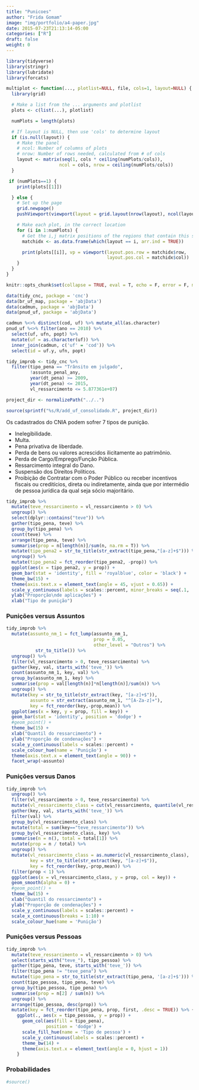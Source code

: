 ```yaml
---
title: "Punicoes"
author: "Frida Gomam"
image: "img/portfolio/a4-paper.jpg"
date: 2015-07-23T21:13:14-05:00
categories: ["R"]
draft: false
weight: 0
---
```


```r
library(tidyverse)
library(stringr)
library(lubridate)
library(forcats)

multiplot <- function(..., plotlist=NULL, file, cols=1, layout=NULL) {
  library(grid)

  # Make a list from the ... arguments and plotlist
  plots <- c(list(...), plotlist)

  numPlots = length(plots)

  # If layout is NULL, then use 'cols' to determine layout
  if (is.null(layout)) {
    # Make the panel
    # ncol: Number of columns of plots
    # nrow: Number of rows needed, calculated from # of cols
    layout <- matrix(seq(1, cols * ceiling(numPlots/cols)),
                    ncol = cols, nrow = ceiling(numPlots/cols))
  }

 if (numPlots==1) {
    print(plots[[1]])

  } else {
    # Set up the page
    grid.newpage()
    pushViewport(viewport(layout = grid.layout(nrow(layout), ncol(layout))))

    # Make each plot, in the correct location
    for (i in 1:numPlots) {
      # Get the i,j matrix positions of the regions that contain this subplot
      matchidx <- as.data.frame(which(layout == i, arr.ind = TRUE))

      print(plots[[i]], vp = viewport(layout.pos.row = matchidx$row,
                                      layout.pos.col = matchidx$col))
    }
  }
}

knitr::opts_chunk$set(collapse = TRUE, eval = T, echo = F, error = F, message = F, comment = F)

data(tidy_cnc, package = 'cnc')
data(br_uf_map, package = 'abjData')
data(cadmun, package = 'abjData')
data(pnud_uf, package = 'abjData')

cadmun %<>% distinct(cod, uf) %>% mutate_all(as.character)
pnud_uf %<>% filter(ano == 2010) %>% 
  select(uf, ufn, popt) %>% 
  mutate(uf = as.character(uf)) %>% 
  inner_join(cadmun, c('uf' = 'cod')) %>% 
  select(id = uf.y, ufn, popt)

tidy_improb <- tidy_cnc %>% 
  filter(tipo_pena == "Trânsito em julgado",
         !assunto_penal_any, 
         year(dt_pena) >= 2009,
         year(dt_pena) <= 2015,
         vl_ressarcimento <= 5.877361e+07)

project_dir <- normalizePath("../..")

source(sprintf("%s/R/add_uf_consolidado.R", project_dir))
```

Os cadastrados do CNIA podem sofrer 7 tipos de punição.

- Inelegibilidade.
- Multa.
- Pena privativa de liberdade.
- Perda de bens ou valores acrescidos ilicitamente ao patrimônio.
- Perda de Cargo/Emprego/Função Pública.
- Ressarcimento integral do Dano.
- Suspensão dos Direitos Políticos.
- Proibição de Contratar com o Poder Público ou receber incentivos fiscais ou creditícios, direta ou indiretamente, ainda que por intermédio de pessoa jurídica da qual seja sócio majoritário.

```r
tidy_improb %>% 
  mutate(teve_ressarcimento = vl_ressarcimento > 0) %>% 
  ungroup() %>% 
  select(dplyr::contains("teve")) %>% 
  gather(tipo_pena, teve) %>% 
  group_by(tipo_pena) %>% 
  count(teve) %>% 
  arrange(tipo_pena, teve) %>% 
  summarise(prop = n[length(n)]/sum(n, na.rm = T)) %>% 
  mutate(tipo_pena2 = str_to_title(str_extract(tipo_pena,"[a-z]+$"))) %>% 
  ungroup() %>% 
  mutate(tipo_pena2 = fct_reorder(tipo_pena2, -prop)) %>% 
  ggplot(aes(x = tipo_pena2, y = prop)) +
  geom_bar(stat = 'identity', fill = 'royalblue', color = 'black') +
  theme_bw(15) +
  theme(axis.text.x = element_text(angle = 45, vjust = 0.65)) +
  scale_y_continuous(labels = scales::percent, minor_breaks = seq(.1, .7, .1)) +
  ylab("Proporção\nde aplicações") +
  xlab("Tipo de punição")
```

### Punições versus Assuntos

```r
tidy_improb %>%
  mutate(assunto_nm_1 = fct_lump(assunto_nm_1,
                                 prop = 0.05,
                                 other_level = "Outros") %>% 
           str_to_title()) %>% 
  ungroup() %>% 
  filter(vl_ressarcimento > 0, teve_ressarcimento) %>%
  gather(key, val, starts_with('teve_')) %>%
  count(assunto_nm_1, key, val) %>%
  group_by(assunto_nm_1, key) %>% 
  summarise(prop = val[length(n)]*n[length(n)]/sum(n)) %>% 
  ungroup() %>%
  mutate(key = str_to_title(str_extract(key, "[a-z]+$")),
         assunto = str_extract(assunto_nm_1, "^[A-Za-z]+"), 
         key = fct_reorder(key,-prop,mean)) %>%
  ggplot(aes(x = key, y = prop, fill = key)) +
  geom_bar(stat = 'identity', position = 'dodge') +
  #geom_point() +
  theme_bw(15) +
  xlab("Quantil do ressarcimento") +
  ylab("Proporção de condenações") +
  scale_y_continuous(labels = scales::percent) +
  scale_colour_hue(name = 'Punição') +
  theme(axis.text.x = element_text(angle = 90)) +
  facet_wrap(~assunto)
```

### Punições versus Danos

```r
tidy_improb %>%
  ungroup() %>% 
  filter(vl_ressarcimento > 0, teve_ressarcimento) %>%
  mutate(vl_ressarcimento_class = cut(vl_ressarcimento, quantile(vl_ressarcimento,cumsum(c(0,rep(0.1,10)))), labels = F)) %>%
  gather(key, val, starts_with('teve_')) %>%
  filter(val) %>%
  group_by(vl_ressarcimento_class) %>%
  mutate(total = sum(key=="teve_ressarcimento")) %>%
  group_by(vl_ressarcimento_class, key) %>%
  summarise(n = n(), total = total[1]) %>% 
  mutate(prop = n / total) %>%
  ungroup() %>%
  mutate(vl_ressarcimento_class = as.numeric(vl_ressarcimento_class),
         key = str_to_title(str_extract(key, "[a-z]+$")),
         key = fct_reorder(key,-prop,mean)) %>%
  filter(prop < 1) %>% 
  ggplot(aes(x = vl_ressarcimento_class, y = prop, col = key)) +
  geom_smooth(alpha = 0) +
  #geom_point() +
  theme_bw(15) +
  xlab("Quantil do ressarcimento") +
  ylab("Proporção de condenações") +
  scale_y_continuous(labels = scales::percent) +
  scale_x_continuous(breaks = 1:10) +
  scale_colour_hue(name = 'Punição')
```

### Punições versus Pessoas

```r
tidy_improb %>%
  mutate(teve_ressarcimento = vl_ressarcimento > 0) %>% 
  select(starts_with("teve_"), tipo_pessoa) %>% 
  gather(tipo_pena, teve, starts_with('teve_')) %>%
  filter(tipo_pena != "teve_pena") %>% 
  mutate(tipo_pena = str_to_title(str_extract(tipo_pena, '[a-z]+$'))) %>% 
  count(tipo_pessoa, tipo_pena, teve) %>%
  group_by(tipo_pessoa, tipo_pena) %>% 
  summarise(prop = n[2] / sum(n)) %>%
  ungroup() %>% 
  arrange(tipo_pessoa, desc(prop)) %>% 
  mutate(key = fct_reorder(tipo_pena, prop, first, .desc = TRUE)) %>% {
    ggplot(., aes(x = tipo_pessoa, y = prop)) +
      geom_col(aes(fill = tipo_pena), 
               position = 'dodge') +
      scale_fill_hue(name = 'Tipo de pessoa') +
      scale_y_continuous(labels = scales::percent) +
      theme_bw(14) +
      theme(axis.text.x = element_text(angle = 0, hjust = 1))
    }
```

### Probabilidades

```r
#source()
```

